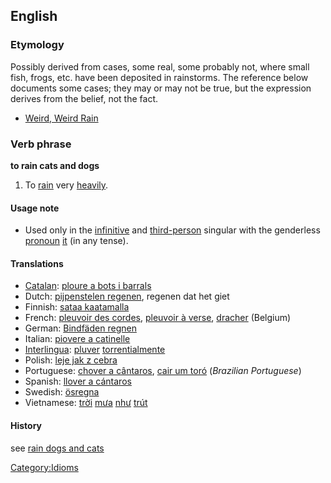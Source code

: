 ==English==
===Etymology===
Possibly derived from cases, some real, some probably not, where small fish, frogs, etc. have been deposited in rainstorms. The reference below documents some cases; they may or may not be true, but the expression derives from the belief, not the fact.
*[http://paranormal.about.com/library/weekly/aa082602a.htm Weird, Weird Rain]

===Verb phrase===
'''to rain cats and dogs'''

#To [[rain]] very [[heavily]].

====Usage note====
*Used only in the [[infinitive]] and [[third-person]] singular with the genderless [[pronoun]] [[it]] (in any tense).

====Translations====
*[[Catalan]]: [[ploure a bots i barrals]]
*Dutch: [[pijpenstelen regenen]], regenen dat het giet
*Finnish: [[sataa kaatamalla]]
*French: [[pleuvoir des corde]]s, [[pleuvoir à verse]], [[dracher]] (Belgium) 
*German: [[Bindfäden regnen]]
*Italian: [[piovere a catinelle]]
*[[Interlingua]]: [[pluver]] [[torrential]]mente
*Polish: [[leje jak z cebra]]
*Portuguese: [[chover a cântaros]], [[cair um toró]] (''Brazilian Portuguese'')
*Spanish: [[llover a cántaros]]
*Swedish: [[ösregna]]
*Vietnamese: [[trời]] [[mưa]] [[như]] [[trút]]
====History====
see [[rain dogs and cats]]
[[Category:Idioms]]
